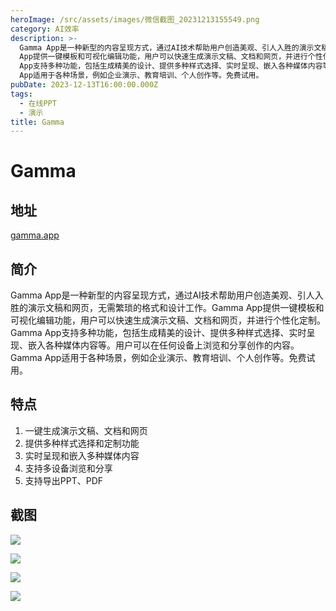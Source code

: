 ```yaml
---
heroImage: /src/assets/images/微信截图_20231213155549.png
category: AI效率
description: >-
  Gamma App是一种新型的内容呈现方式，通过AI技术帮助用户创造美观、引人入胜的演示文稿和网页，无需繁琐的格式和设计工作。Gamma
  App提供一键模板和可视化编辑功能，用户可以快速生成演示文稿、文档和网页，并进行个性化定制。Gamma
  App支持多种功能，包括生成精美的设计、提供多种样式选择、实时呈现、嵌入各种媒体内容等。用户可以在任何设备上浏览和分享创作的内容。Gamma
  App适用于各种场景，例如企业演示、教育培训、个人创作等。免费试用。
pubDate: 2023-12-13T16:00:00.000Z
tags:
  - 在线PPT
  - 演示
title: Gamma
---
```


# Gamma

## 地址

[gamma.app](https://gamma.app/ "gamma.app")

## 简介

Gamma App是一种新型的内容呈现方式，通过AI技术帮助用户创造美观、引人入胜的演示文稿和网页，无需繁琐的格式和设计工作。Gamma App提供一键模板和可视化编辑功能，用户可以快速生成演示文稿、文档和网页，并进行个性化定制。Gamma App支持多种功能，包括生成精美的设计、提供多种样式选择、实时呈现、嵌入各种媒体内容等。用户可以在任何设备上浏览和分享创作的内容。Gamma App适用于各种场景，例如企业演示、教育培训、个人创作等。免费试用。

## 特点

1. 一键生成演示文稿、文档和网页
2. 提供多种样式选择和定制功能
3. 实时呈现和嵌入多种媒体内容
4. 支持多设备浏览和分享
5. 支持导出PPT、PDF

## 截图

![](/src/assets/images/微信截图_20231213155410.png)

![](/src/assets/images/微信截图_20231213155441.png)

![](/src/assets/images/微信截图_20231213155459.png)

![](/src/assets/images/微信截图_20231213155731.png)
